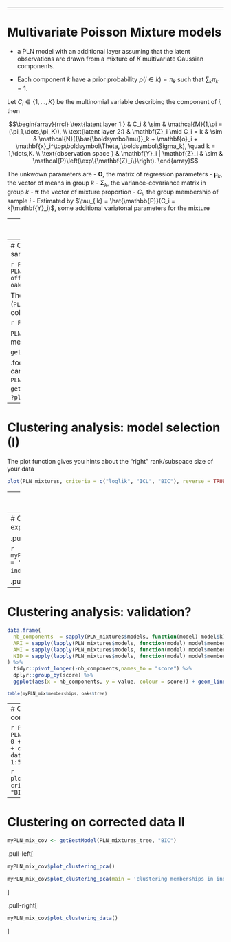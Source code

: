 
---

# Multivariate Poisson Mixture models

  - a PLN model with an additional layer assuming that the latent observations are drawn from a mixture of $K$ multivariate Gaussian components. 
  
  - Each component $k$ have a prior probability $p(i \in k) = \pi_k$ such that $\sum_k \pi_k = 1$. 
  
  Let $C_i\in \{1,\dots,K\}$  be the multinomial variable describing the component of $i$, then
  
$$\begin{array}{rrcl}
    \text{latent layer 1:} & C_i & \sim & \mathcal{M}(1,\pi = (\pi_1,\dots,\pi_K)), \\
    \text{latent layer 2:} &   \mathbf{Z}_i \mid C_i =  k & \sim & 
    \mathcal{N}({\bar{\boldsymbol\mu}}_k + \mathbf{o}_i + \mathbf{x}_i^\top\boldsymbol\Theta, \boldsymbol\Sigma_k),  \quad k = 1,\dots,K. \\
  \text{observation space } &  \mathbf{Y}_i | \mathbf{Z}_i & \sim & \mathcal{P}\left(\exp\{\mathbf{Z}_i\}\right).
    \end{array}$$

The unkwown parameters are 
- $\boldsymbol\Theta$, the matrix of regression parameters
- ${\boldsymbol\mu}_k$, the vector of means in group $k$
- ${\boldsymbol\Sigma}_k$, the variance-covariance matrix in group $k$
- ${\boldsymbol\pi}$ the vector of mixture proportion
- $C_i$, the group membership of sample $i$
  - Estimated by $\tau_{ik} = \hat{\mathbb{P}}(C_i = k|\mathbf{Y}_i)$, some additional variatonal parameters for the mixture

---
# PLN mixture: additional details

## Parametrization of the covariance matrices

When $p$ is large, general forms of ${\boldsymbol\Sigma}^{(k)}$ lead to a prohibitive number of parameters

$\rightsquigarrow$ We include constrained parametrizations of the covariance matrices to reduce the computational burden and avoid over-fitting:

$$\begin{array}{rrcll}
    \text{no restriction:} & \boldsymbol\Sigma_k & = & \text{symmetric} & \text{($ K p (p+1)/2$ parameters),} \\
    \text{diagonal covariances:} & \boldsymbol\Sigma_k & = &\mathrm{diag}({d}_k) & \text{($2 K p$ parameters),} \\
    \text{spherical covariances:} & \boldsymbol\Sigma_k & = &  \sigma_k^2 {I} & \text{($K (p + 1)$ parameters).} \\
\end{array}$$

## Features

- **Optimization**: _"Similar"_ variational framework
  - Weighted sum of PLN fits with .important[weights given by the posterior probabilities] $\tau_{ik}$
- **Model selection**: variational BIC/ICL, need restart and smoothing
  - $\tilde{\text{BIC}}_K = J(\theta, K) - \frac12 \log(n) \mathrm{\#param}$
  - $\tilde{\text{ICL}}_K = \tilde{\text{BIC}}_K - \mathcal{H}_{\mathcal{N}}(K) - \mathcal{H}_{\mathcal{M}}(K)$ (two layers)

---
# Clustering of the oaks samples

```r
PLN_mixtures <- 
   PLNmixture(Abundance ~ 1 + offset(log(Offset)), data = oaks, clusters = 1:5)
```

The ouput is of class (`PLNmixturefamily`). It a collection of `R` objects:

```r
PLN_mixtures
```

`PLNmixturesfamily` has three methods: `plot`, `getModel`, `getBestModel`<sup>1</sup> 

.footnote[[1] Additional help can be found with `?PLNmixturefamily`, `?getBestModel.PLNmixturefamily`, `?plot.PLNmixturefamily`]


---
# Clustering analysis: model selection (I)

The plot function gives you hints about the "right" rank/subspace size of your data

```r
plot(PLN_mixtures, criteria = c("loglik", "ICL", "BIC"), reverse = TRUE)
```

---
# Clustering analysis: model selection (II)

To extract a particular model from the collection, use `getBestModel`:

```r
myPLN_mix <- getModel(PLN_mixtures, 3)
```

The extracted object has class `PLNmixturefit`. It contains various information plus $K$ components with class `PLNfit`.

<small>
```r
myPLN_mix
```

```r
myPLN_mix$components[[1]]
```
</small>

---
# Clustering analysis: model exploration and vizualisation

.pull-left[
```r
myPLN_mix$plot_clustering_pca()
```

```r
myPLN_mix$plot_clustering_pca(main = 'clustering memberships in individual factor map')
```
]

.pull-right[
```r
myPLN_mix$plot_clustering_data()
```
]

---
# Clustering analysis: validation?

```r
data.frame(
  nb_components  = sapply(PLN_mixtures$models, function(model) model$k),
  ARI = sapply(lapply(PLN_mixtures$models, function(model) model$memberships), aricode::ARI, oaks$tree),
  AMI = sapply(lapply(PLN_mixtures$models, function(model) model$memberships), aricode::AMI, oaks$tree),
  NID = sapply(lapply(PLN_mixtures$models, function(model) model$memberships), aricode::NID, oaks$tree)
) %>%
  tidyr::pivot_longer(-nb_components,names_to = "score") %>%
  dplyr::group_by(score) %>%
  ggplot(aes(x = nb_components, y = value, colour = score)) + geom_line() + theme_bw() + labs(y = "clustering similarity", x = "number of components")
```

<small>
```r
table(myPLN_mix$memberships, oaks$tree)
```
</small>


---
# Clustering on corrected data I

```r
PLN_mixtures_tree <- 
   PLNmixture(Abundance ~ 0 + tree + distTOground + offset(log(Offset)), data = oaks,
             clusters = 1:5)
```

```r
plot(PLN_mixtures_tree, criteria = c("loglik", "BIC"), reverse = TRUE)
```

---
# Clustering on corrected data II

```r
myPLN_mix_cov <- getBestModel(PLN_mixtures_tree, "BIC")
```


.pull-left[
```r
myPLN_mix_cov$plot_clustering_pca()
```

```r
myPLN_mix_cov$plot_clustering_pca(main = 'clustering memberships in individual factor map')
```
]

.pull-right[
```r
myPLN_mix_cov$plot_clustering_data()
```
]
